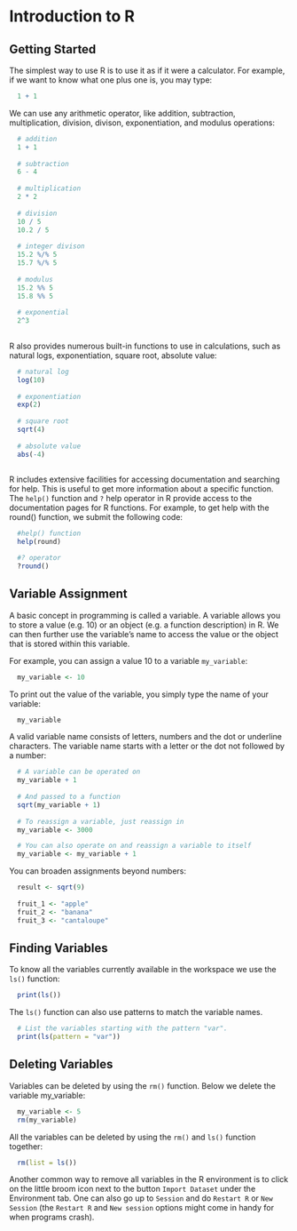 # Introduction to R {#introduction}

## Getting Started

The simplest way to use R is to use it as if it were a calculator. For example, if we want to know what one plus one is, you may type:

```r
  1 + 1
```

We can use any arithmetic operator, like addition, subtraction, multiplication, division, divison, exponentiation, and modulus operations:


```r
  # addition
  1 + 1
  
  # subtraction
  6 - 4
  
  # multiplication 
  2 * 2 
  
  # division
  10 / 5
  10.2 / 5
  
  # integer divison
  15.2 %/% 5 
  15.7 %/% 5
  
  # modulus
  15.2 %% 5 
  15.8 %% 5
  
  # exponential
  2^3 
  
```

R also provides numerous built-in functions to use in calculations, such as natural logs, exponentiation, square root, absolute value:

```r
  # natural log
  log(10)
  
  # exponentiation
  exp(2)
  
  # square root 
  sqrt(4)
  
  # absolute value
  abs(-4)
  
```
R includes extensive facilities for accessing documentation and searching for help. This is useful to get more information about a specific function. The `help()` function and `?` help operator in R provide access to the documentation pages for R functions. For example, to get help with the round() function, we submit the following code:

```r
  #help() function
  help(round)

  #? operator  
  ?round()
```

## Variable Assignment 

A basic concept in programming is called a variable. A variable allows you to store a value (e.g. 10) or an object (e.g. a function description) in R. We can then further use the variable's name to access the value or the object that is stored within this variable.

For example, you can assign a value 10 to a variable `my_variable`:

```r
  my_variable <- 10
```

To print out the value of the variable, you simply type the name of your variable:

```r
  my_variable
```

A valid variable name consists of letters, numbers and the dot or underline characters. The variable name starts with a letter or the dot not followed by a number:

```r
  # A variable can be operated on 
  my_variable + 1
  
  # And passed to a function
  sqrt(my_variable + 1)
  
  # To reassign a variable, just reassign in
  my_variable <- 3000

  # You can also operate on and reassign a variable to itself 
  my_variable <- my_variable + 1
```

You can broaden assignments beyond numbers:

```r
  result <- sqrt(9)
  
  fruit_1 <- "apple"
  fruit_2 <- "banana"
  fruit_3 <- "cantaloupe"
```


## Finding Variables

To know all the variables currently available in the workspace we use the `ls()` function:

```r
  print(ls())
```

The `ls()` function can also use patterns to match the variable names.

```r
  # List the variables starting with the pattern "var".
  print(ls(pattern = "var"))   
```

## Deleting Variables

Variables can be deleted by using the `rm()` function. Below we delete the variable my_variable:

```r
  my_variable <- 5
  rm(my_variable)
```

All the variables can be deleted by using the `rm()` and `ls()` function together:

```r
  rm(list = ls())
```

Another common way to remove all variables in the R environment is to click on the little broom icon next to the button `Import Dataset` under the Environment tab. One can also go up to `Session` and do `Restart R` or `New Session` (the `Restart R` and `New session` options might come in handy for when programs crash).